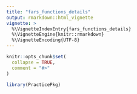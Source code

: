 ```yaml
---
title: "fars_functions_details"
output: rmarkdown::html_vignette
vignette: >
  %\VignetteIndexEntry{fars_functions_details}
  %\VignetteEngine{knitr::rmarkdown}
  %\VignetteEncoding{UTF-8}
---
```


```r
knitr::opts_chunk$set(
  collapse = TRUE,
  comment = "#>"
)
```

```r
library(PracticePkg)
```
